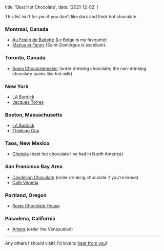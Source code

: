   title: 'Best Hot Chocolate',
  date: '2021-12-02'
}


<PostHeader title={metadata.title} date={metadata.date} />

This list isn't for you if you don't like dark and thick hot chocolate.

### Montreal, Canada

- [Au Festin de Babette](https://g.page/AuFestinDeBabette?share) (Le Belge is my favourite)
- [Marius et Fanny](https://goo.gl/maps/QX8vxrp4YZHJearCA) (Saint-Domingue is excellent)

### Toronto, Canada

- [Soma Chocolatemaker](https://goo.gl/maps/B9HkKU9jjW3ujhy3A) (order drinking chocolate; the non-drinking chocolate tastes like hot milk)

### New York

- [LA Burdick](https://goo.gl/maps/TCi7CUEjWJEXXM4G9)
- [Jacques Torres](https://goo.gl/maps/jKm3KNXNFDCDsTig9)

### Boston, Massachusetts

- [LA Burdick](https://goo.gl/maps/i318PjbkZ57e6jXy8)
- [Thinking Cup](https://g.page/thinking-cup-tremont?share)

### Taos, New Mexico

- [Chokola](https://goo.gl/maps/JxG3s1MHLMRkS9Ft8) (best hot chocolate I've had in North America)

### San Francisco Bay Area

- [Dandelion Chocolate](https://goo.gl/maps/3nsRkV32Pqwdngi97) (order drinking chocolate if you're brave)
- [Cafe Venetia](https://g.page/cafevenetia?share)

### Portland, Oregon

- [Roste Chocolate House](https://maps.app.goo.gl/es7PEJbFRBp8mur5A?g_st=ic)

### Pasadena, California

- [Amara](https://maps.app.goo.gl/EsVbMUJxtghRWDnDA?g_st=ipc) (order the Venezuelan)
---

Any others I should visit? I'd love to [hear from you](mailto:raphael.hotter@gmail.com)!
